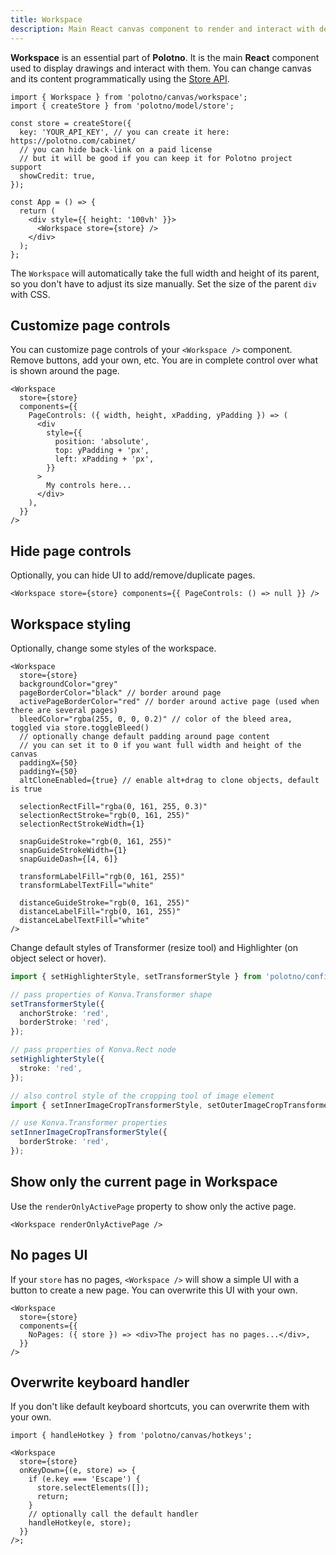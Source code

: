 ```yaml
---
title: Workspace
description: Main React canvas component to render and interact with designs
---
```


**Workspace** is an essential part of **Polotno**. It is the main **React** component used to display drawings and interact with them. You can change canvas and its content programmatically using the [Store API](/docs/store).

```tsx
import { Workspace } from 'polotno/canvas/workspace';
import { createStore } from 'polotno/model/store';

const store = createStore({
  key: 'YOUR_API_KEY', // you can create it here: https://polotno.com/cabinet/
  // you can hide back-link on a paid license
  // but it will be good if you can keep it for Polotno project support
  showCredit: true,
});

const App = () => {
  return (
    <div style={{ height: '100vh' }}>
      <Workspace store={store} />
    </div>
  );
};
```

The `Workspace` will automatically take the full width and height of its parent, so you don't have to adjust its size manually. Set the size of the parent `div` with CSS.

## Customize page controls

You can customize page controls of your `<Workspace />` component. Remove buttons, add your own, etc. You are in complete control over what is shown around the page.

```tsx
<Workspace
  store={store}
  components={{
    PageControls: ({ width, height, xPadding, yPadding }) => (
      <div
        style={{
          position: 'absolute',
          top: yPadding + 'px',
          left: xPadding + 'px',
        }}
      >
        My controls here...
      </div>
    ),
  }}
/>
```

## Hide page controls

Optionally, you can hide UI to add/remove/duplicate pages.

```tsx
<Workspace store={store} components={{ PageControls: () => null }} />
```

## Workspace styling

Optionally, change some styles of the workspace.

```tsx
<Workspace
  store={store}
  backgroundColor="grey"
  pageBorderColor="black" // border around page
  activePageBorderColor="red" // border around active page (used when there are several pages)
  bleedColor="rgba(255, 0, 0, 0.2)" // color of the bleed area, toggled via store.toggleBleed()
  // optionally change default padding around page content
  // you can set it to 0 if you want full width and height of the canvas
  paddingX={50}
  paddingY={50}
  altCloneEnabled={true} // enable alt+drag to clone objects, default is true

  selectionRectFill="rgba(0, 161, 255, 0.3)"
  selectionRectStroke="rgb(0, 161, 255)"
  selectionRectStrokeWidth={1}

  snapGuideStroke="rgb(0, 161, 255)"
  snapGuideStrokeWidth={1}
  snapGuideDash={[4, 6]}
  
  transformLabelFill="rgb(0, 161, 255)"
  transformLabelTextFill="white"

  distanceGuideStroke="rgb(0, 161, 255)"
  distanceLabelFill="rgb(0, 161, 255)"
  distanceLabelTextFill="white"
/>
```

Change default styles of Transformer (resize tool) and Highlighter (on object select or hover).

```ts
import { setHighlighterStyle, setTransformerStyle } from 'polotno/config';

// pass properties of Konva.Transformer shape
setTransformerStyle({
  anchorStroke: 'red',
  borderStroke: 'red',
});

// pass properties of Konva.Rect node
setHighlighterStyle({
  stroke: 'red',
});

// also control style of the cropping tool of image element
import { setInnerImageCropTransformerStyle, setOuterImageCropTransformerStyle } from 'polotno/config';

// use Konva.Transformer properties
setInnerImageCropTransformerStyle({
  borderStroke: 'red',
});
```

## Show only the current page in Workspace

Use the `renderOnlyActivePage` property to show only the active page.

```tsx
<Workspace renderOnlyActivePage />
```

## No pages UI

If your `store` has no pages, `<Workspace />` will show a simple UI with a button to create a new page. You can overwrite this UI with your own.

```tsx
<Workspace
  store={store}
  components={{
    NoPages: ({ store }) => <div>The project has no pages...</div>,
  }}
/>
```

## Overwrite keyboard handler

If you don't like default keyboard shortcuts, you can overwrite them with your own.

```tsx
import { handleHotkey } from 'polotno/canvas/hotkeys';

<Workspace
  store={store}
  onKeyDown={(e, store) => {
    if (e.key === 'Escape') {
      store.selectElements([]);
      return;
    }
    // optionally call the default handler
    handleHotkey(e, store);
  }}
/>;
```


